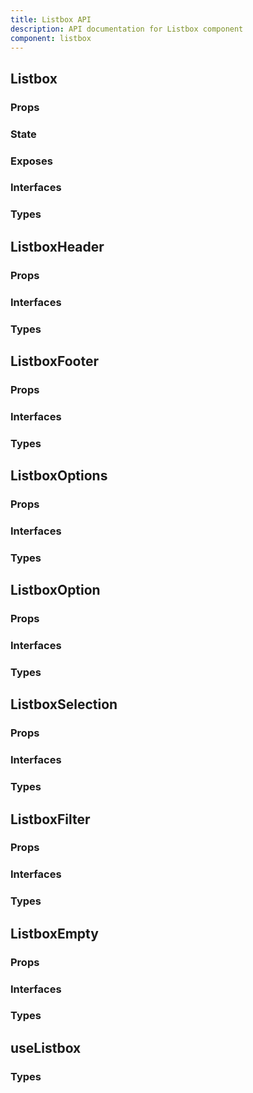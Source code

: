 ```yaml
---
title: Listbox API
description: API documentation for Listbox component
component: listbox
---
```


## Listbox

### Props

<DocTable name="Listbox" category="api" type="props" />

### State

<DocTable name="Listbox" category="api" type="state" />

### Exposes

<DocTable name="Listbox" category="api" type="exposes" />

### Interfaces

<DocTable name="Listbox" category="api" type="interfaces" />

### Types

<DocTable name="Listbox" category="api" type="types" />

## ListboxHeader

### Props

<DocTable name="ListboxHeader" category="api" type="props" />

### Interfaces

<DocTable name="ListboxHeader" category="api" type="interfaces" />

### Types

<DocTable name="ListboxHeader" category="api" type="types" />

## ListboxFooter

### Props

<DocTable name="ListboxFooter" category="api" type="props" />

### Interfaces

<DocTable name="ListboxFooter" category="api" type="interfaces" />

### Types

<DocTable name="ListboxFooter" category="api" type="types" />

## ListboxOptions

### Props

<DocTable name="ListboxOptions" category="api" type="props" />

### Interfaces

<DocTable name="ListboxOptions" category="api" type="interfaces" />

### Types

<DocTable name="ListboxOptions" category="api" type="types" />

## ListboxOption

### Props

<DocTable name="ListboxOption" category="api" type="props" />

### Interfaces

<DocTable name="ListboxOption" category="api" type="interfaces" />

### Types

<DocTable name="ListboxOption" category="api" type="types" />

## ListboxSelection

### Props

<DocTable name="ListboxSelection" category="api" type="props" />

### Interfaces

<DocTable name="ListboxSelection" category="api" type="interfaces" />

### Types

<DocTable name="ListboxSelection" category="api" type="types" />

## ListboxFilter

### Props

<DocTable name="ListboxFilter" category="api" type="props" />

### Interfaces

<DocTable name="ListboxFilter" category="api" type="interfaces" />

### Types

<DocTable name="ListboxFilter" category="api" type="types" />

## ListboxEmpty

### Props

<DocTable name="ListboxEmpty" category="api" type="props" />

### Interfaces

<DocTable name="ListboxEmpty" category="api" type="interfaces" />

### Types

<DocTable name="ListboxEmpty" category="api" type="types" />

## useListbox

### Types

<DocTable name="useListbox" category="api" type="types" />
